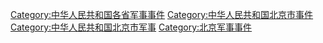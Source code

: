 [[Category:中华人民共和国各省军事事件‎|Category:中华人民共和国各省军事事件‎]]
[[Category:中华人民共和国北京市事件|Category:中华人民共和国北京市事件]]
[[Category:中华人民共和国北京市军事|Category:中华人民共和国北京市军事]]
[[Category:北京军事事件|Category:北京军事事件]]